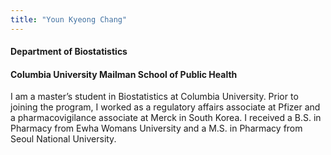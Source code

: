 ```yaml
---
title: "Youn Kyeong Chang"
---
```


#### Department of Biostatistics 
#### Columbia University Mailman School of Public Health

I am a master's student in Biostatistics at Columbia University. Prior to joining the program, I worked as a regulatory affairs associate at Pfizer and a pharmacovigilance associate at Merck in South Korea. I received a B.S. in Pharmacy from Ewha Womans University and a M.S. in Pharmacy from Seoul National University. 